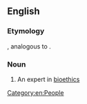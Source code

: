 ==English==

===Etymology===
{{suffix|en|bioethics|ist}}, analogous to {{m|en|ethicist}}.

===Noun===
{{en-noun}}

# An expert in [[bioethics]]

[[Category:en:People]]